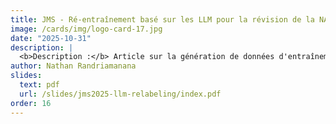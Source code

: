 ```yaml
---
title: JMS - Ré-entraînement basé sur les LLM pour la révision de la NAF
image: /cards/img/logo-card-17.jpg
date: "2025-10-31"
description: |
  <b>Description :</b> Article sur la génération de données d'entraînement pour un modèle de ML dans un contexte de changement de nomenclature
author: Nathan Randriamanana
slides:
  text: pdf
  url: /slides/jms2025-llm-relabeling/index.pdf
order: 16
---
```


